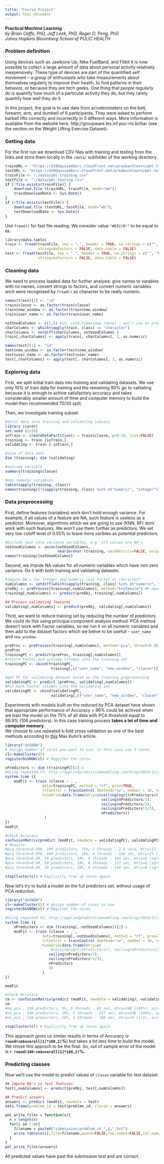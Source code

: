 ```yaml
---
title: "Course Project"
output: html_document
---
```

**Practical Machine Learning**  
*by Brian Caffo, PhD, Jeff Leek, PhD, Roger D. Peng, PhD*  
*Johns Hopkins Bloomberg School of PULIC HEALTH*  

### Problem definition

Using devices such as Jawbone Up, Nike FuelBand, and Fitbit it is now possible to collect a large amount of data about personal activity relatively inexpensively. These type of devices are part of the quantified self movement – a group of enthusiasts who take measurements about themselves regularly to improve their health, to find patterns in their behavior, or because they are tech geeks. One thing that people regularly do is quantify how much of a particular activity they do, but they rarely quantify how well they do it. 

In this project, the goal is to use data from accelerometers on the belt, forearm, arm, and dumbell of 6 participants. They were asked to perform barbell lifts correctly and incorrectly in 5 different ways. More information is available from the website here: http://groupware.les.inf.puc-rio.br/har (see the section on the Weight Lifting Exercise Dataset). 

### Getting data
For the first run we download CSV files with training and testing from the links and store them locally in the `/data/` subfolder of the working directory.
```r
trainURL <- "https://d396qusza40orc.cloudfront.net/predmachlearn/pml-training.csv"
testURL <- "https://d396qusza40orc.cloudfront.net/predmachlearn/pml-testing.csv"
trainFile <- "./data/pml-training.csv"
testFile <- "./data/pml-testing.csv"
if (!file.exists(trainFile)) {
    download.file (trainURL, trainFile, mode="wb"); 
    trainDownloadDate <- Sys.Date()
}
if (!file.exists(testFile)) {
    download.file (testURL, testFile, mode="wb"); 
    testDownloadDate <- Sys.Date()
}

```

Use `fread()` for fast file reading. We consider value `"#DIV/0!"` to be equal to `NA`.
```r
library(data.table)
train <- fread(trainFile, sep = ",", header = TRUE, na.strings = c("", "NA", "#DIV/0!"), 
               stringsAsFactors = FALSE, data.table = FALSE)
test <- fread(testFile, sep = ",", header = TRUE, na.strings = c("", "NA", "#DIV/0!"), 
               stringsAsFactors = FALSE, data.table = FALSE)
```

### Cleaning data
We need to process loaded data for further analysis: give names to varables with no names, convert strings to factors, and convert numeric variables wich were recognised by `fread()` as character to be really numeric.

```r
names(train)[1] <- "id"
train$classe <- as.factor(train$classe)
train$new_window <- as.factor(train$new_window)
train$user_name <- as.factor(train$user_name)

notUsedColumns <- c(1,5) #id, cvtd_timestamp (date) - won't use as predictors and won't convert to num
charColumns <- which(sapply(train, class) == "character")
charColumns <- setdiff(charColumns, notUsedColumns )
train[,charColumns] <- apply(train[, charColumns], 2, as.numeric)

names(test)[1] <- "id"
test$new_window <- as.factor(test$new_window)
test$user_name <- as.factor(test$user_name)
test[,charColumns] <- apply(test[, charColumns], 2, as.numeric)
```

### Exploring data

First, we split initial train data into training and validating datasets. We use only 10% of train data for training and the remaining 90% go to valitating because it is enough to achive satisfactory accuracy and takes considerably smaller amount of time and computer memory to build the model then recommended 70/30 split.

Then, we investigate training subset.
```r
#Split data into training and validating subsets
library (caret)
set.seed (1234)
inTrain <- createDataPartition(y = train$classe, p=0.10, list=FALSE)
training <- train [inTrain,]
validating <- train [-inTrain,]

#size of data sets
dim (training); dim (validating)

#outcome variable
summary(training$classe)

#non numeric variables
table(sapply(training, class))
names(training)[!(sapply(training, class) %in% c("numeric", "integer"))]
```

### Data preprocessing
First, define  features (variables) wich don't hold enough variance. For example, if all values of a feature are NA, such feature is useless as a predictor. Moreover, algorithms which we are going to use (KNN, RF) dont work with such features. We won't use them further as predictors. We set very low cutoff level of 0.05% to leave more varibles as potential predictors.
```r
#Exclude near zero variance variables, e.g. all values are NA's
notUsedColumns <- union(notUsedColumns, 
                        nearZeroVar (training, saveMetrics=FALSE, uniqueCut = 0.05))
names(training)[notUsedColumns]
```

Second, we impute NA values for all numeric variables which have non zero variance. Do it with both training and validating datasets.
```r
#impute NA's for integer and numeric (not Factor or character)
numColumns <- setdiff(which(sapply(training, class) %in% c("numeric", "integer")), notUsedColumns)
preObj <- preProcess(training[,numColumns], method="knnImpute") #K-nearest neighbours imputation
training[,numColumns] <- predict(preObj, training[,numColumns])

## Process validating features
validating[,numColumns] <- predict(preObj, validating[,numColumns])
```

Third, we want to reduce training set by reducing the number of predictors. We could do this using principal component analysis method. PCA method doesn't work with Factor variables, so we run it on all numeric variables and then add to the dataset factors which we belive to be usefull - `user_name` and `new_window`.
```r
preProc <- preProcess(training[,numColumns], method="pca", thresh=0.99)
preProc 
trainingPC <- predict(preProc, training[,numColumns])
#return Factor and outcome columns into the training set
trainingPC <- cbind(trainingPC,
                     training[,c("user_name", "new_window", "classe")])

#get PC for validating dataset based on the training preprocessing
validatingPC <- predict (preProc, validating[,numColumns]) 
#Put back Factor columns into the Validating set
validatingPC <- cbind(validatingPC,
                     validating[,c("user_name", "new_window", "classe")])
```

Experiments with models built on the reduced by PCA dataset have shown that appropriate performance of Accuracy = 96% could be achived when we train the model on the 75% of all data with PCA threshold equal to 99.9% (106 predictors). In this case training process **takes a lot of time and computer memory**.  
We choose to use repeated k-fold cross validation as one of the best methods according to [this](http://appliedpredictivemodeling.com/blog/2014/11/27/vpuig01pqbklmi72b8lcl3ij5hj2qm) Max Kuhn's article. 
```r
library("doSNOW")
# Assign number of cores you want to use; in this case use 5 cores. 
cl<-makeCluster(5) 
registerDoSNOW(cl) # Register the cores.

nPredictors <- dim (trainingPC)[2]-1
#Using repeated CV, http://appliedpredictivemodeling.com/blog/2014/11/27/vpuig01pqbklmi72b8lcl3ij5hj2qm
system.time ({
    modFit <- train (classe ~ . , 
                 data=trainingPC, method = "rf", prox=TRUE,
                 trControl = trainControl (method="cv", number = 10, repeats = 10),
                 tuneGrid=data.frame(mtry=c(ceiling(sqrt(nPredictors)),
                                            ceiling(nPredictors/3),
                                            ceiling(nPredictors/2),
                                            ceiling(nPredictors*2/3),
                                            nPredictors))
                  )
}) 
modFit

#check Accuracy
confusionMatrix(predict (modFit, newdata = validatingPC), validatingPC$classe) 
# Results:
#pca thresh=0.999, 106 predictors, 75%, 2 threads - 2.8 часа, mtry=11 (sqrt), асс=.96
#pca thresh=0.999, 106 predictors, 10%, 4 threads - 188 sec, mtry=25 (1/3), acc=.86
#pca thresh=0.99, 59 predictors, 10%, 4 threads - 160 sec, mtry=8 (sqrt), acc=.83
#pca thresh=0.99, 59 predictors, 10%, 6 threads - 137 sec, mtry=8 (sqrt), acc=.83
#pca thresh=0.99, 59 predictors, 10%, 6 threads - 140 sec, mtry=8 (sqrt), CVrepeats=30, acc=.83

stopCluster(cl) # Explicitly free up cores again.
```

Now let's try to build a model on the full predictors set, without usage of PCA reduction.
```r
library("doSNOW")
cl<-makeCluster(5) # Assign number of cores to use
registerDoSNOW(cl) # Register the cores.

#Using repeated CV, http://appliedpredictivemodeling.com/blog/2014/11/27/vpuig01pqbklmi72b8lcl3ij5hj2qm
system.time ({
    nPredictors <- dim (training[,-notUsedColumns])[2]-1
    modFit <- train (classe ~ . , 
                 data=training[,-notUsedColumns], method = "rf", prox=TRUE,
                 trControl = trainControl (method="cv", number = 10, repeats = 10),
                 tuneGrid=data.frame(mtry=c(
                     #ceiling(sqrt(nPredictors)), ceiling(nPredictors/3),
                    ceiling(nPredictors/2),
                    ceiling(nPredictors*2/3),
                    nPredictors
                    ))
                 )
}) 

modFit

#check Accuracy
cm <- confusionMatrix(predict (modFit, newdata = validating), validating$classe) 
cm 
#no_pca , 148 predictors, 5%, 6 threads - 83 sec, mtry=148 (100%), acc=.94
#no_pca , 148 predictors, 10%, 5 threads - 257 sec, mtry=148 (100%), acc=.98
#no_pca , 148 predictors, 20%, 5 threads - 748 sec, mtry=74 (1/2), acc=.99

stopCluster(cl) # Explicitly free up cores again.
```

This approach gives us similar results in terms of Accuracy (**`r round(cm$overall[1]*100,2)`%**) but takes a lot less time to build the model. We chose this approch to be the final. So, out of sample error of the model is **`r round(100-cm$overall[1]*100,2)`%**.

### Predicting classes
Now we'll use the model to predict values of `classe` variable for test dataset. 
```r
## Impute NA's in test features
test[,numColumns] <- predict(preObj, test[,numColumns])

## Predict answers
answers <- predict (modFit, newdata = test)
data.frame(problem_id = test$problem_id, classe = answers)

pml_write_files = function(x){
  n = length(x)
  for(i in 1:n){
    filename = paste0("submission/problem_id_",i,".txt")
    write.table(x[i],file=filename,quote=FALSE,row.names=FALSE,col.names=FALSE)
  }
}
pml_write_files(answers)

````

All predicted values have past the submission test and are correct.